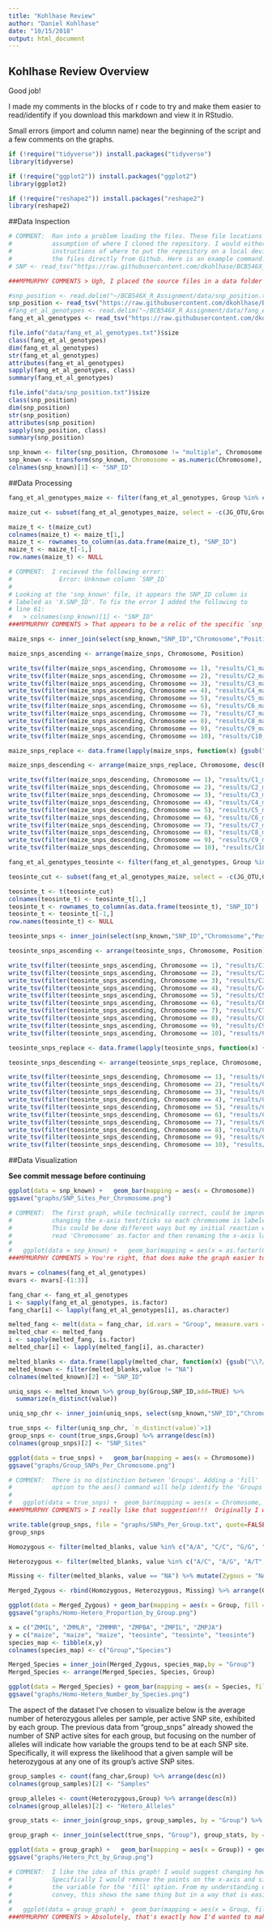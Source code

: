 ```yaml
---
title: "Kohlhase Review"
author: "Daniel Kohlhase"
date: "10/15/2018"
output: html_document
---
```


## Kohlhase Review Overview
Good job! 

I made my comments in the blocks of r code to try and 
make them easier to read/identify if you download this 
markdown and view it in RStudio.

Small errors (import and column name) near the beginning 
of the script and a few comments on the graphs.

```r
if (!require("tidyverse")) install.packages("tidyverse")
library(tidyverse)

if (!require("ggplot2")) install.packages("ggplot2")
library(ggplot2)

if (!require("reshape2")) install.packages("reshape2")
library(reshape2)
```

##Data Inspection

```r
# COMMENT:  Ran into a problem loading the files. These file locations are based on an
#           assumption of where I cloned the repository. I would either make some clear
#           instructions of where to put the repository on a local device or just pull
#           the files directly from Github. Here is an example command:
# SNP <- read_tsv("https://raw.githubusercontent.com/dkohlhase/BCB546X_R_Assignment/master/snp_position.txt")

###MPMURPHY COMMENTS > Ugh, I placed the source files in a data folder in my project directory... and then forgot to add the data folder to my git repository. Very frustrating oversight!

#snp_position <- read.delim("~/BCB546X_R_Assignment/data/snp_position.txt", stringsAsFactors=FALSE)
snp_position <- read_tsv("https://raw.githubusercontent.com/dkohlhase/BCB546X_R_Assignment/master/snp_position.txt")
#fang_et_al_genotypes <- read.delim("~/BCB546X_R_Assignment/data/fang_et_al_genotypes.txt")
fang_et_al_genotypes <- read_tsv("https://raw.githubusercontent.com/dkohlhase/BCB546X_R_Assignment/master/fang_et_al_genotypes.txt")

file.info("data/fang_et_al_genotypes.txt")$size
class(fang_et_al_genotypes)
dim(fang_et_al_genotypes)
str(fang_et_al_genotypes)
attributes(fang_et_al_genotypes)
sapply(fang_et_al_genotypes, class)
summary(fang_et_al_genotypes)

file.info("data/snp_position.txt")$size
class(snp_position)
dim(snp_position)
str(snp_position)
attributes(snp_position)
sapply(snp_position, class)
summary(snp_position)

snp_known <- filter(snp_position, Chromosome != "multiple", Chromosome != "unknown", Position != "multiple")
snp_known <- transform(snp_known, Chromosome = as.numeric(Chromosome), Position = as.numeric(Position))
colnames(snp_known)[1] <- "SNP_ID"
```

##Data Processing

```r
fang_et_al_genotypes_maize <- filter(fang_et_al_genotypes, Group %in% c("ZMMIL", "ZMMLR", "ZMMMR"))

maize_cut <- subset(fang_et_al_genotypes_maize, select = -c(JG_OTU,Group))

maize_t <- t(maize_cut)
colnames(maize_t) <- maize_t[1,]
maize_t <- rownames_to_column(as.data.frame(maize_t), "SNP_ID")
maize_t <- maize_t[-1,]
row.names(maize_t) <- NULL

# COMMENT:  I recieved the following error:
#             Error: Unknown column `SNP_ID` 
#
# Looking at the 'snp_known' file, it appears the SNP_ID column is
# labeled as 'X.SNP_ID'. To fix the error I added the following to
# line 61: 
#   > colnames(snp_known)[1] <- "SNP_ID"
###MPMURPHY COMMENTS > That appears to be a relic of the specific `snp_position` file you pulled from your repository. The original file had the column name `SNP_ID` so I never had to modify it in my files.

maize_snps <- inner_join(select(snp_known,"SNP_ID","Chromosome","Position"),maize_t,by = "SNP_ID")

maize_snps_ascending <- arrange(maize_snps, Chromosome, Position)

write_tsv(filter(maize_snps_ascending, Chromosome == 1), "results/C1_maize_ascending.txt")
write_tsv(filter(maize_snps_ascending, Chromosome == 2), "results/C2_maize_ascending.txt")
write_tsv(filter(maize_snps_ascending, Chromosome == 3), "results/C3_maize_ascending.txt")
write_tsv(filter(maize_snps_ascending, Chromosome == 4), "results/C4_maize_ascending.txt")
write_tsv(filter(maize_snps_ascending, Chromosome == 5), "results/C5_maize_ascending.txt")
write_tsv(filter(maize_snps_ascending, Chromosome == 6), "results/C6_maize_ascending.txt")
write_tsv(filter(maize_snps_ascending, Chromosome == 7), "results/C7_maize_ascending.txt")
write_tsv(filter(maize_snps_ascending, Chromosome == 8), "results/C8_maize_ascending.txt")
write_tsv(filter(maize_snps_ascending, Chromosome == 9), "results/C9_maize_ascending.txt")
write_tsv(filter(maize_snps_ascending, Chromosome == 10), "results/C10_maize_ascending.txt")

maize_snps_replace <- data.frame(lapply(maize_snps, function(x) {gsub("\\?", "-", x)}), stringsAsFactors = FALSE) %>% transform(Chromosome = as.numeric(Chromosome), Position = as.numeric(Position))

maize_snps_descending <- arrange(maize_snps_replace, Chromosome, desc(Position))

write_tsv(filter(maize_snps_descending, Chromosome == 1), "results/C1_maize_descending.txt")
write_tsv(filter(maize_snps_descending, Chromosome == 2), "results/C2_maize_descending.txt")
write_tsv(filter(maize_snps_descending, Chromosome == 3), "results/C3_maize_descending.txt")
write_tsv(filter(maize_snps_descending, Chromosome == 4), "results/C4_maize_descending.txt")
write_tsv(filter(maize_snps_descending, Chromosome == 5), "results/C5_maize_descending.txt")
write_tsv(filter(maize_snps_descending, Chromosome == 6), "results/C6_maize_descending.txt")
write_tsv(filter(maize_snps_descending, Chromosome == 7), "results/C7_maize_descending.txt")
write_tsv(filter(maize_snps_descending, Chromosome == 8), "results/C8_maize_descending.txt")
write_tsv(filter(maize_snps_descending, Chromosome == 9), "results/C9_maize_descending.txt")
write_tsv(filter(maize_snps_descending, Chromosome == 10), "results/C10_maize_descending.txt")
```

```r
fang_et_al_genotypes_teosinte <- filter(fang_et_al_genotypes, Group %in% c("ZMPBA", "ZMPIL", "ZMPJA"))

teosinte_cut <- subset(fang_et_al_genotypes_maize, select = -c(JG_OTU,Group))

teosinte_t <- t(teosinte_cut)
colnames(teosinte_t) <- teosinte_t[1,]
teosinte_t <- rownames_to_column(as.data.frame(teosinte_t), "SNP_ID")
teosinte_t <- teosinte_t[-1,]
row.names(teosinte_t) <- NULL

teosinte_snps <- inner_join(select(snp_known,"SNP_ID","Chromosome","Position"),teosinte_t,by = "SNP_ID")

teosinte_snps_ascending <- arrange(teosinte_snps, Chromosome, Position)

write_tsv(filter(teosinte_snps_ascending, Chromosome == 1), "results/C1_teosinte_ascending.txt")
write_tsv(filter(teosinte_snps_ascending, Chromosome == 2), "results/C2_teosinte_ascending.txt")
write_tsv(filter(teosinte_snps_ascending, Chromosome == 3), "results/C3_teosinte_ascending.txt")
write_tsv(filter(teosinte_snps_ascending, Chromosome == 4), "results/C4_teosinte_ascending.txt")
write_tsv(filter(teosinte_snps_ascending, Chromosome == 5), "results/C5_teosinte_ascending.txt")
write_tsv(filter(teosinte_snps_ascending, Chromosome == 6), "results/C6_teosinte_ascending.txt")
write_tsv(filter(teosinte_snps_ascending, Chromosome == 7), "results/C7_teosinte_ascending.txt")
write_tsv(filter(teosinte_snps_ascending, Chromosome == 8), "results/C8_teosinte_ascending.txt")
write_tsv(filter(teosinte_snps_ascending, Chromosome == 9), "results/C9_teosinte_ascending.txt")
write_tsv(filter(teosinte_snps_ascending, Chromosome == 10), "results/C10_teosinte_ascending.txt")

teosinte_snps_replace <- data.frame(lapply(teosinte_snps, function(x) {gsub("\\?", "-", x)}), stringsAsFactors = FALSE) %>% transform(Chromosome = as.numeric(Chromosome), Position = as.numeric(Position))

teosinte_snps_descending <- arrange(teosinte_snps_replace, Chromosome, desc(Position))

write_tsv(filter(teosinte_snps_descending, Chromosome == 1), "results/C1_teosinte_descending.txt")
write_tsv(filter(teosinte_snps_descending, Chromosome == 2), "results/C2_teosinte_descending.txt")
write_tsv(filter(teosinte_snps_descending, Chromosome == 3), "results/C3_teosinte_descending.txt")
write_tsv(filter(teosinte_snps_descending, Chromosome == 4), "results/C4_teosinte_descending.txt")
write_tsv(filter(teosinte_snps_descending, Chromosome == 5), "results/C5_teosinte_descending.txt")
write_tsv(filter(teosinte_snps_descending, Chromosome == 6), "results/C6_teosinte_descending.txt")
write_tsv(filter(teosinte_snps_descending, Chromosome == 7), "results/C7_teosinte_descending.txt")
write_tsv(filter(teosinte_snps_descending, Chromosome == 8), "results/C8_teosinte_descending.txt")
write_tsv(filter(teosinte_snps_descending, Chromosome == 9), "results/C9_teosinte_descending.txt")
write_tsv(filter(teosinte_snps_descending, Chromosome == 10), "results/C10_teosinte_descending.txt")
```

##Data Visualization

**See commit message before continuing**

```r

ggplot(data = snp_known) +   geom_bar(mapping = aes(x = Chromosome))
ggsave("graphs/SNP_Sites_Per_Chromosome.png")

# COMMENT:  The first graph, while technically correct, could be improved by 
#           changing the x-axis text/ticks so each chromosome is labeled. 
#           This could be done different ways but my initial reaction was to
#           read 'Chromosome' as.factor and then renaming the x-axis label.
#
#   ggplot(data = snp_known) +   geom_bar(mapping = aes(x = as.factor(Chromosome))) + xlab("Chromosome")
###MPMURPHY COMMENTS > You're right, that does make the graph easier to read!

mvars = colnames(fang_et_al_genotypes)
mvars <- mvars[-(1:3)]

fang_char <- fang_et_al_genotypes
i <- sapply(fang_et_al_genotypes, is.factor)
fang_char[i] <- lapply(fang_et_al_genotypes[i], as.character)

melted_fang <- melt(data = fang_char, id.vars = "Group", measure.vars = mvars)
melted_char <- melted_fang
i <- sapply(melted_fang, is.factor)
melted_char[i] <- lapply(melted_fang[i], as.character)

melted_blanks <- data.frame(lapply(melted_char, function(x) {gsub("\\?/\\?", "NA", x)}), stringsAsFactors = FALSE)
melted_known <- filter(melted_blanks,value != "NA")
colnames(melted_known)[2] <- "SNP_ID"

uniq_snps <- melted_known %>% group_by(Group,SNP_ID,add=TRUE) %>%
  summarize(n_distinct(value))

uniq_snp_chr <- inner_join(uniq_snps, select(snp_known,"SNP_ID","Chromosome"),by = "SNP_ID")

true_snps <- filter(uniq_snp_chr, `n_distinct(value)`>1)
group_snps <- count(true_snps,Group) %>% arrange(desc(n))
colnames(group_snps)[2] <- "SNP_Sites"

ggplot(data = true_snps) +   geom_bar(mapping = aes(x = Chromosome))
ggsave("graphs/Group_SNPs_Per_Chromosome.png")

# COMMENT:  There is no distinction between 'Groups'. Adding a 'fill'
#           option to the aes() command will help identify the 'Groups'
#
#   ggplot(data = true_snps) +  geom_bar(mapping = aes(x = Chromosome, fill = Group))
###MPMURPHY COMMENTS > I really like that suggestion!!!  Originally I was envisioning just counting the number of true SNPs on each chromosome (i.e. multiplying each SNP site by the number of groups that showed heterozygosity at that site) without differentiating by group, and then breaking down the TOTAL contribution from each group in the accompanying table.  But adding the group fill to the graph itself is a very nice touch!

write.table(group_snps, file = "graphs/SNPs_Per_Group.txt", quote=FALSE, sep="\t", row.names=FALSE, col.names=TRUE)
group_snps
```


```r
Homozygous <- filter(melted_blanks, value %in% c("A/A", "C/C", "G/G", "T/T")) %>% mutate(Zygous = "Homozygous")

Heterozygous <- filter(melted_blanks, value %in% c("A/C", "A/G", "A/T", "C/G", "C/T", "G/T")) %>% mutate(Zygous = "Heterozygous")

Missing <- filter(melted_blanks, value == "NA") %>% mutate(Zygous = "NA")

Merged_Zygous <- rbind(Homozygous, Heterozygous, Missing) %>% arrange(Group)

ggplot(data = Merged_Zygous) + geom_bar(mapping = aes(x = Group, fill = Zygous), position = "fill")
ggsave("graphs/Homo-Hetero_Proportion_by_Group.png")

x = c("ZMMIL", "ZMMLR", "ZMMMR", "ZMPBA", "ZMPIL", "ZMPJA")
y = c("maize", "maize", "maize", "teosinte", "teosinte", "teosinte")
species_map <- tibble(x,y)
colnames(species_map) <- c("Group","Species")

Merged_Species = inner_join(Merged_Zygous, species_map,by = "Group")
Merged_Species <- arrange(Merged_Species, Species, Group)

ggplot(data = Merged_Species) + geom_bar(mapping = aes(x = Species, fill = Zygous))
ggsave("graphs/Homo-Hetero_Number_by_Species.png")
```


The aspect of the dataset I've chosen to visualize below is the average number of heterozygous alleles per sample, per active SNP site, exhibited by each group.  The previous data from "group_snps" already showed the number of SNP active sites for each group, but focusing on the number of alleles will indicate how variable the groups tend to be at each SNP site. Specifically, it will express the likelihood that a given sample will be heterozygous at any one of its group's active SNP sites.


```r
group_samples <- count(fang_char,Group) %>% arrange(desc(n))
colnames(group_samples)[2] <- "Samples"

group_alleles <- count(Heterozygous,Group) %>% arrange(desc(n))
colnames(group_alleles)[2] <- "Hetero_Alleles"

group_stats <- inner_join(group_snps, group_samples, by = "Group") %>% inner_join(group_alleles, by = "Group") %>% mutate(Hetero_Pct = Hetero_Alleles / Samples / SNP_Sites * 100)

group_graph <- inner_join(select(true_snps, "Group"), group_stats, by = "Group") %>% arrange(Hetero_Pct)

ggplot(data = group_graph) +   geom_bar(mapping = aes(x = Group)) + geom_point(mapping = aes(x = Group, y = 0, size = Hetero_Pct, color = Hetero_Pct))
ggsave("graphs/Hetero_Pct_by_Group.png")

# COMMENT:  I like the idea of this graph! I would suggest changing how the graph is presented.
#           Specifically I would remove the points on the x-axis and simply have 'Hetero_Pct' as
#           the variable for the 'fill' option. From my understanding of what you are trying to 
#           convey, this shows the same thing but in a way that is easier to visualize.
#
#   ggplot(data = group_graph) +  geom_bar(mapping = aes(x = Group, fill = Hetero_Pct))
###MPMURPHY COMMENTS > Absolutely, that's exactly how I'd wanted to make it look to begin with!! I simply didn't realize it was possible to use the `fill` option for a variable whose value was constant within each bar. Thanks!!
```


